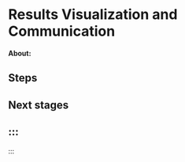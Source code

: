 # Results Visualization and Communication

**About:**



## Steps



## Next stages


## ::: {#refs}
:::

